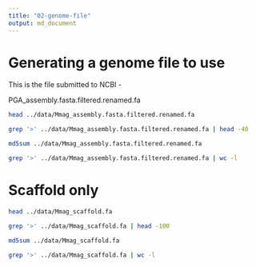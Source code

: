 ```yaml
---
title: "02-genome-file"
output: md_document
---
```


# Generating a genome file to use

This is the file submitted to NCBI -

PGA_assembly.fasta.filtered.renamed.fa

```bash
head ../data/Mmag_assembly.fasta.filtered.renamed.fa
```

```bash
grep '>' ../data/Mmag_assembly.fasta.filtered.renamed.fa | head -40
```

```bash
md5sum ../data/Mmag_assembly.fasta.filtered.renamed.fa
```

```bash
grep '>' ../data/Mmag_assembly.fasta.filtered.renamed.fa | wc -l
```

# Scaffold only


```bash
head ../data/Mmag_scaffold.fa
```

```bash
grep '>' ../data/Mmag_scaffold.fa | head -100
```

```bash
md5sum ../data/Mmag_scaffold.fa
```

```bash
grep '>' ../data/Mmag_scaffold.fa | wc -l
```
